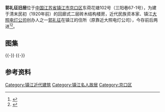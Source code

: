 
{{文物保护单位
| 级别 = 市县级
| 省名 = 江苏省
| 市/县名 = 镇江市
| 图片 = 
| 名称 = 郭礼征旧居
| 编号 = 不详
| 分类 = 近现代重要史迹及代表性建筑
| 时代 = 清末民初
| 所在 = 京口区东荷花塘102号
| 登录 = 2007年8月
}}
'''郭礼征旧居'''位于[[中国|中国]][[江苏省|江苏省]][[镇江市|镇江市]][[京口区|京口区]]东荷花塘102号（三阳巷67-1号），为建于清末民初（1920年前）的回廊式二层砖木结构楼房，近代民族资本家、镇江[[大照电灯公司|大照电灯公司]]创办人之一[[郭礼征|郭礼征]]在镇江的住所（原靠近大照电灯公司），今存前后两进<ref>{{cite web|url=http://www.jsw.com.cn/frl/2008-09/02/content_1670188.htm|title=《寻找郭礼征旧居》|accessdate=2013-11-07|work=|publisher=金山网|deadurl=yes|archiveurl=https://web.archive.org/web/20110828150031/http://www.jsw.com.cn/frl/2008-09/02/content_1670188.htm|archivedate=2011-08-28}}</ref><ref>{{cite web|url=http://epaper.indaa.com.cn/html/2012-08/17/content_309206.htm|title=《开民营电厂先河的大照电灯公司》|accessdate=2013-11-07|work=|publisher=国家电网报|deadurl=yes|archiveurl=https://web.archive.org/web/20120821082420/http://epaper.indaa.com.cn/html/2012-08/17/content_309206.htm|archivedate=2012-08-21}}</ref>。
== 图集 ==
{{multiple image
| align  = left
| image1 = Former Residence of Guo Lizheng 01 2013-04.JPG
| width1 = 240
| caption1 = 南面正门
| image2 = Former Residence of Guo Lizheng 09 2013-04.JPG
| width2 = 240
| caption2 = 北面后门
| image3 = Former Residence of Guo Lizheng 04 2013-04.JPG
| width3 = 240
| caption3 = 西、南两面
| image4 = Former Residence of Guo Lizheng 05 2013-04.JPG
| width4 = 240
| caption4 = 西面之马头墙
}}
{{-}}
{{multiple image
| align  = left
| image1 = Former Residence of Guo Lizheng 02 2013-04.JPG
| width1 = 240
| caption1 = 南面第一进外侧
| image2 = Former Residence of Guo Lizheng 06 2013-04.JPG
| width2 = 240
| caption2 = 二层外侧局部
| image3 = Former Residence of Guo Lizheng 10 2013-04.JPG
| width3 = 240
| caption3 = 二层内侧局部
| image4 = Former Residence of Guo Lizheng 12 2013-04.JPG
| width4 = 240
| caption4 = 墙门之叠涩与砖雕细节
}}
{{-}}
==参考资料==
{{reflist|2}}

{{Commons category|Former Residence of Guo Lizheng}}

{{DEFAULTSORT:G}}
[[Category:镇江近代建筑|Category:镇江近代建筑]]
[[Category:镇江名人故居|Category:镇江名人故居]]
[[Category:京口区|Category:京口区]]


{{Jiangsu-stub}}